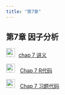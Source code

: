 ```yaml
---
title: "第7章"
---
```


## 第7章 因子分析

<img src="img/teacher.png" alt="讲义" style="width: 24px; height: 24px;margin-right: 10px">[chap 7 讲义](https://lizongzhang.github.io/mvs/chap7.html)

<img src="img/link.png" alt="讲义" style="width: 24px; height: 24px;margin-right: 10px"> [Chap 7 R代码](https://lizongzhang.github.io/mvs/7factoranalysis.html)
    
<img src="img/link.png" alt="讲义" style="width: 24px; height: 24px;margin-right: 10px"> [Chap 7 习题代码](https://lizongzhang.github.io/mvs/chap7ex.html)

  
